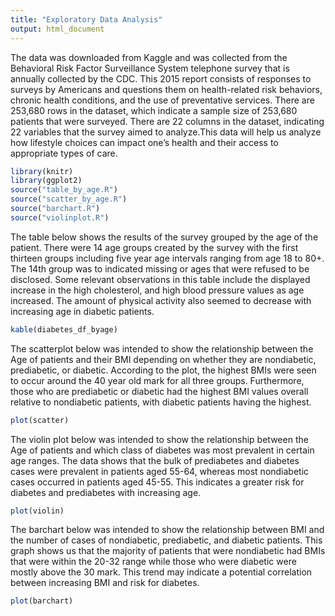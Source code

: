 ```yaml
---
title: "Exploratory Data Analysis"
output: html_document
---
```


The data was downloaded from Kaggle and was collected from the Behavioral Risk Factor Surveillance System telephone survey that is annually collected by the CDC. This 2015 report consists of responses to surveys by Americans and questions them on health-related risk behaviors, chronic health conditions, and the use of preventative services. There are 253,680 rows in the dataset, which indicate a sample size of 253,680 patients that were surveyed. There are 22 columns in the dataset, indicating 22 variables that the survey aimed to analyze.This data will help us analyze how lifestyle choices can impact one's health and their access to appropriate types of care.

```r
library(knitr)
library(ggplot2)
source("table_by_age.R")
source("scatter_by_age.R")
source("barchart.R")
source("violinplot.R")
```

The table below shows the results of the survey grouped by the age of the patient. There were 14 age groups created by the survey with the first thirteen groups including five year age intervals ranging from age 18 to 80+. The 14th group was to indicated missing or ages that were refused to be disclosed. Some relevant observations in this table include the displayed increase in the high cholesterol, and high blood pressure values as age increased. The amount of physical activity also seemed to decrease with increasing age in diabetic patients.

```r
kable(diabetes_df_byage)
```

The scatterplot below was intended to show the relationship between the Age of patients and their BMI depending on whether they are nondiabetic, prediabetic, or diabetic. According to the plot, the highest BMIs were seen to occur around the 40 year old mark for all three groups. Furthermore, those who are prediabetic or diabetic had the highest BMI values overall relative to nondiabetic patients, with diabetic patients having the highest.

```r
plot(scatter)
```

The violin plot below was intended to show the relationship between the Age of patients and which class of diabetes was most prevalent in certain age ranges. The data shows that the bulk of prediabetes and diabetes cases were prevalent in patients aged 55-64, whereas most nondiabetic cases occurred in patients aged 45-55. This indicates a greater risk for diabetes and prediabetes with increasing age. 

```r
plot(violin)
```

The barchart below was intended to show the relationship between BMI and the number of cases of nondiabetic, prediabetic, and diabetic patients. This graph shows us that the majority of patients that were nondiabetic had BMIs that were within the 20-32 range while those who were diabetic were mostly above the 30 mark. This trend may indicate a potential correlation between increasing BMI and risk for diabetes. 

```r
plot(barchart)
```
